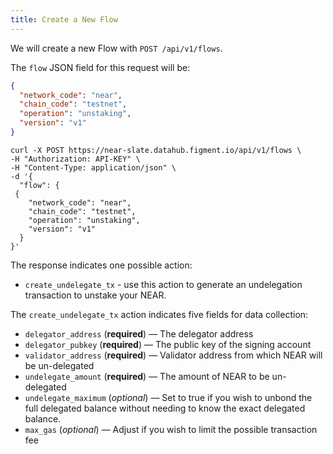 ```yaml
---
title: Create a New Flow
---
```


We will create a new Flow with `POST /api/v1/flows`.

The `flow` JSON field for this request will be:

```json
{
  "network_code": "near",
  "chain_code": "testnet",
  "operation": "unstaking",
  "version": "v1"
}
```

```text
curl -X POST https://near-slate.datahub.figment.io/api/v1/flows \
-H "Authorization: API-KEY" \
-H "Content-Type: application/json" \
-d '{
  "flow": {
 {
    "network_code": "near",
    "chain_code": "testnet",
    "operation": "unstaking",
    "version": "v1"
  }
}'
```

The response indicates one possible action:

- `create_undelegate_tx` - use this action to generate an undelegation transaction to unstake your NEAR.

The `create_undelegate_tx` action indicates five fields for data collection:

- `delegator_address` (**required**) — The delegator address
- `delegator_pubkey` (**required**) — The public key of the signing account
- `validator_address` (**required**) — Validator address from which NEAR will be un-delegated
- `undelegate_amount` (**required**) — The amount of NEAR to be un-delegated
- `undelegate_maximum` (_optional_) — Set to true if you wish to unbond the full delegated balance without needing to know the exact delegated balance.
- `max_gas` (_optional_) — Adjust if you wish to limit the possible transaction fee
